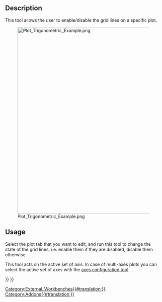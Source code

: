 <languages/>

{{Docnav
|[[Plot_Series|Series]]
|[[Plot_Legend|Legend]]
|[[Plot_Workbench|Plot]]
|IconL=Plot_Series.svg
|IconR=Plot_Legend.svg
|IconC=Workbench_Plot.svg
}}

{{GuiCommand
|Name=Plot Grid
|MenuLocation=Plot → Show/hide grid‏‎
|Workbenches=[[Plot_Workbench|Plot]]
}}

==Description==

This tool allows the user to enable/disable the grid lines on a specific plot.

[[Image:Plot_Trigonometric_Example.png|600px]]

==Usage==

Select the plot tab that you want to edit, and run this tool to change the state of the grid lines, i.e. enable them if they are disabled, disable them otherwise.

This tool acts on the active set of axis. In case of multi-axes plots you can select the active set of axes with the [[Plot_Axes|axes configuration tool]].


{{Docnav
|[[Plot_Series|Series]]
|[[Plot_Legend|Legend]]
|[[Plot_Workbench|Plot]]
|IconL=Plot_Series.svg
|IconR=Plot_Legend.svg
|IconC=Workbench_Plot.svg
}}

{{Plot_Tools_navi{{#translation:}}}}
{{Userdocnavi{{#translation:}}}}
[[Category:External_Workbenches{{#translation:}}]]
[[Category:Addons{{#translation:}}]]